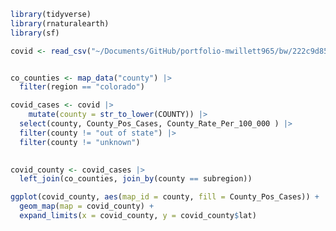 

```r
library(tidyverse)
library(rnaturalearth)
library(sf)
```

```r
covid <- read_csv("~/Documents/GitHub/portfolio-mwillett965/bw/222c9d85e93540dba523939cfb718d76_0.csv")


co_counties <- map_data("county") |>
  filter(region == "colorado")


```

```r
covid_cases <- covid |>
    mutate(county = str_to_lower(COUNTY)) |>
  select(county, County_Pos_Cases, County_Rate_Per_100_000 ) |>
  filter(county != "out of state") |>
  filter(county != "unknown")
  
```

```r
covid_county <- covid_cases |>
  left_join(co_counties, join_by(county == subregion)) 
```


```r
ggplot(covid_county, aes(map_id = county, fill = County_Pos_Cases)) +
  geom_map(map = covid_county) +
  expand_limits(x = covid_county, y = covid_county$lat) 
```

